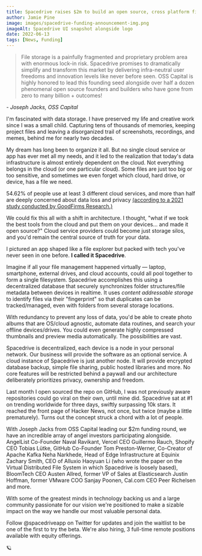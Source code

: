 ```yaml
---
title: Spacedrive raises $2m to build an open source, cross platform file manager
author: Jamie Pine
image: images/spacedrive-funding-announcement-img.png
imageAlt: Spacedrive UI snapshot alongside logo
date: 2022-06-13
tags: [News, Funding]
---
```


> File storage is a painfully fragmented and proprietary problem area with enormous lock-in risk. Spacedrive promises to dramatically simplify and transform this market by delivering infra-neutral user freedoms and innovation levels like never before seen. OSS Capital is highly honored to lead this founding seed alongside over half a dozen phenomenal open source founders and builders who have gone from zero to many billion + outcomes!

\- _Joseph Jacks, OSS Capital_

I'm fascinated with data storage. I have preserved my life and creative work since I was a small child. Capturing tens of thousands of memories, keeping project files and leaving a disorganized trail of screenshots, recordings, and memes, behind me for nearly two decades.

My dream has long been to organize it all. But no single cloud service or app has ever met all my needs, and it led to the realization that today's data infrastructure is almost entirely dependent on the cloud. Not everything belongs in the cloud (or one particular cloud). Some files are just too big or too sensitive, and sometimes we even forget which cloud, hard drive, or device, has a file we need.

54.62% of people use at least 3 different cloud services, and more than half are deeply concerned about data loss and privacy [(according to a 2021 study conducted by GoodFirms Research.)](https://www.goodfirms.co/resources/personal-cloud-storage-trends#:~:text=92.13%25%20of%20people%20think%20cloud,sync%20systems%20over%20a%20period.)

We could fix this all with a shift in architecture. I thought, "what if we took the best tools from the cloud and put them on your devices... and made it open source?" Cloud service providers could become just storage silos, and you'd remain the central source of truth for your data.

I pictured an app shaped like a file explorer but packed with tech you've never seen in one before. **I called it Spacedrive**.

Imagine if all your file management happened virtually — laptop, smartphone, external drives, and cloud accounts, could all pool together to form a single filesystem. Spacedrive accomplishes this using a decentralized database that securely synchronizes folder structures/file metadata between devices in realtime. It uses *content addressable storage* to identify files via their "fingerprint" so that duplicates can be tracked/managed, even with folders from several storage locations.

With redundancy to prevent any loss of data, you'd be able to create photo albums that are OS/cloud agnostic, automate data routines, and search your offline devices/drives. You could even generate highly compressed thumbnails and preview media automatically. The possibilities are vast.

Spacedrive is decentralized, each device is a node in your personal network. Our business will provide the software as an optional service. A cloud instance of Spacedrive is just another node. It will provide encrypted database backup, simple file sharing, public hosted libraries and more. No core features will be restricted behind a paywall and our architecture deliberately prioritizes privacy, ownership and freedom.

Last month I open sourced the repo on GitHub, I was not previously aware repositories could go viral on their own, until mine did. Spacedrive sat at #1 on trending worldwide for three days, swiftly surpassing 10k stars. It reached the front page of Hacker News, not once, but twice (maybe a little prematurely). Turns out the concept struck a chord with a lot of people.

With Joseph Jacks from OSS Capital leading our $2m funding round, we have an incredible array of angel investors participating alongside. AngelList Co-Founder Naval Ravikant, Vercel CEO Guillermo Rauch, Shopify CEO Tobias Lütke, GitHub Co-Founder Tom Preston-Werner, Co-Creator of Apache Kafka Neha Narkhede, Head of Edge Infrastructure at Equinix Zachary Smith, CEO of Alluxio Haoyuan Li (who wrote the paper on the Virtual Distributed File System in which Spacedrive is loosely based), BloomTech CEO Austen Allred, former VP of Sales at Elasticsearch Justin Hoffman, former VMware COO Sanjay Poonen, Cal.com CEO Peer Richelsen and more.

With some of the greatest minds in technology backing us and a large community passionate for our vision we're positioned to make a sizable impact on the way we handle our most valuable personal data.

Follow @spacedriveapp on Twitter for updates and join the waitlist to be one of the first to try the beta. We're also hiring, 3 full-time remote positions available with equity offerings.

🪐
